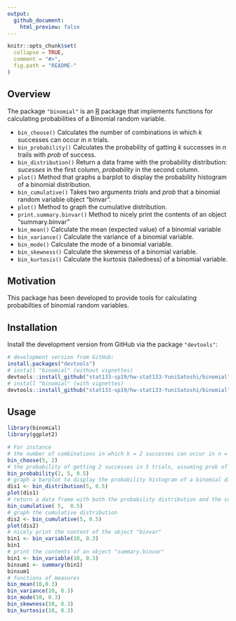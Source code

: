 ```yaml
---
output:
  github_document:
    html_preview: false
---
```


```r
knitr::opts_chunk$set(
  collapse = TRUE,
  comment = "#>",
  fig.path = "README-"
)
```

## Overview

The package `"binomial"` is an [R](http://www.r-project.org/) package that implements functions for calculating probabilities of a Binomial random variable.


* `bin_choose()` Calculates the number of combinations in which *k* successes can occur in *n* trials.
* `bin_probability()` Calculates the probability of gatting *k* successes in *n* trails with *prob* of success.
* `bin_distribution()` Return a data frame with the probability distribution: *sucesses* in the first column, *probability* in the second column.
* `plot()` Method that graphs a barplot to display the probability histogram of a binomial distribution.   
* `bin_cumulative()` Takes two arguments *trials* and *prob* that a binomial random variable object "binvar".
* `plot()` Method to graph the cumulative distribution.
* `print.summary.binvar()` Method to nicely print the contents of an object "summary.binvar"
* `bin_mean()` Calculate the mean (expected value) of a binomial variable
* `bin_variance()` Calculate the variance of a binomial variable.
* `bin_mode()` Calculate the mode of a binomial variable.
* `bin_skewness()` Calculate the skewness of a binomial variable.
* `bin_kurtosis()` Calculate the kurtosis (tailedness) of a binomial variable.


## Motivation

This package has been developed to provide tools for calculating probabilties of binomial random variables.


## Installation

Install the development version from GitHub via the package `"devtools"`:

``` r
# development version from GitHub:
install.packages("devtools") 
# install "binomial" (without vignettes)
devtools::install_github("stat133-sp19/hw-stat133-YuniSatoshi/binomial")
# install "binomial" (with vignettes)
devtools::install_github("stat133-sp19/hw-stat133-YuniSatoshi/binomial", build_vignettes = TRUE)
```

## Usage

```r
library(binomial)
library(ggplot2)

# For instance
# the number of combinations in which k = 2 successes can occur in n = 5 trials is
bin_choose(5, 2)
# the probability of getting 2 successes in 5 trials, assuming prob of success = 0.5 is
bin_probability(2, 5, 0.5)
# graph a barplot to display the probability histogram of a binomial distribution   
dis1 <- bin_distribution(5, 0.5) 
plot(dis1)
# return a data frame with both the probability distribution and the cumulative probabilities
bin_cumulative( 5,  0.5)
# graph the cumulative distribution
dis2 <- bin_cumulative(5, 0.5) 
plot(dis2)
# nicely print the content of the object "binvar"
bin1 <- bin_variable(10, 0.3) 
bin1
# print the contents of an object "summary.binvar"
bin1 <- bin_variable(10, 0.3) 
binsum1 <- summary(bin1)
binsum1
# functions of measures
bin_mean(10,0.3)
bin_variance(10, 0.3)
bin_mode(10, 0.3)
bin_skewness(10, 0.3)
bin_kurtosis(10, 0.3)
```















